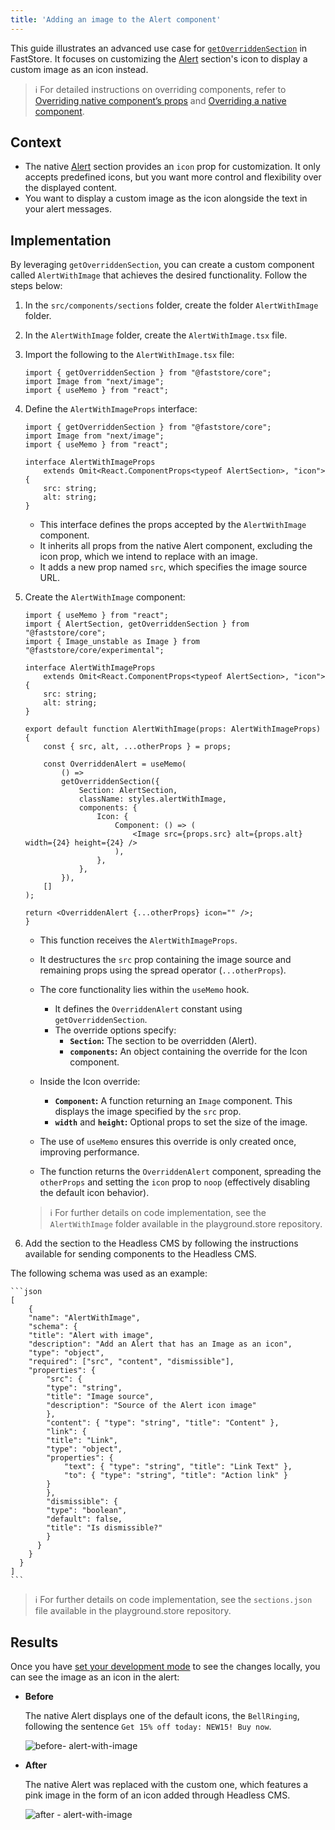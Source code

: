 ```yaml
---
title: 'Adding an image to the Alert component'
---
```


This guide illustrates an advanced use case for [`getOverriddenSection`](https://developers.vtex.com/docs/guides/faststore/overrides-getoverriddensection-function) in FastStore. It focuses on customizing the [Alert](https://developers.vtex.com/docs/guides/faststore/building-sections-list-of-native-sections#alert) section's icon to display a custom image as an icon instead. 

> ℹ️ For detailed instructions on overriding components, refer to [Overriding native component’s props](https://developers.vtex.com/docs/guides/faststore/overrides-component-props) and [Overriding a native component](https://developers.vtex.com/docs/guides/faststore/overrides-native-component).

## Context

- The native [Alert](https://developers.vtex.com/docs/guides/faststore/building-sections-list-of-native-sections#alert) section provides an `icon` prop for customization. It only accepts predefined icons, but you want more control and flexibility over the displayed content.
- You want to display a custom image as the icon alongside the text in your alert messages.

## Implementation

By leveraging `getOverriddenSection`, you can create a custom component called `AlertWithImage` that achieves the desired functionality. Follow the steps below:

1. In the `src/components/sections` folder, create the folder `AlertWithImage` folder.
2. In the `AlertWithImage` folder, create the `AlertWithImage.tsx` file.
3. Import the following to the `AlertWithImage.tsx` file:

    ```tsx
    import { getOverriddenSection } from "@faststore/core";
    import Image from "next/image";
    import { useMemo } from "react";
    ```

4. Define the `AlertWithImageProps` interface:

    ```tsx focus=5:9
    import { getOverriddenSection } from "@faststore/core";
    import Image from "next/image";
    import { useMemo } from "react";

    interface AlertWithImageProps
        extends Omit<React.ComponentProps<typeof AlertSection>, "icon"> {
        src: string;
        alt: string;
    }
    ```

   - This interface defines the props accepted by the `AlertWithImage` component.
   - It inherits all props from the native Alert component, excluding the icon prop, which we intend to replace with an image.
   - It adds a new prop named `src`, which specifies the image source URL.

5. Create the `AlertWithImage` component:

    ```tsx focus=10:31
    import { useMemo } from "react";
    import { AlertSection, getOverriddenSection } from "@faststore/core";
    import { Image_unstable as Image } from "@faststore/core/experimental";

    interface AlertWithImageProps
        extends Omit<React.ComponentProps<typeof AlertSection>, "icon"> {
        src: string;
        alt: string;
    }

    export default function AlertWithImage(props: AlertWithImageProps) {
        const { src, alt, ...otherProps } = props;

        const OverriddenAlert = useMemo(
            () =>
            getOverriddenSection({
                Section: AlertSection,
                className: styles.alertWithImage,
                components: {
                    Icon: {
                        Component: () => (
                            <Image src={props.src} alt={props.alt} width={24} height={24} />
                        ),
                    },
                },
            }),
        []
    );

    return <OverriddenAlert {...otherProps} icon="" />;
    }
    ```

    - This function receives the `AlertWithImageProps`.
    - It destructures the `src` prop containing the image source and remaining props using the spread operator (`...otherProps`).
    - The core functionality lies within the `useMemo` hook.
      - It defines the `OverriddenAlert` constant using `getOverriddenSection`.
      - The override options specify:
        - **`Section`:** The section to be overridden (Alert).
        - **`components`:** An object containing the override for the Icon component.

    - Inside the Icon override:
      - **`Component`:** A function returning an `Image` component. This displays the image specified by the `src` prop.
      - **`width`** and **`height`:** Optional props to set the size of the image.

    - The use of `useMemo` ensures this override is only created once, improving performance.
    - The function returns the `OverriddenAlert` component, spreading the `otherProps` and setting the `icon` prop to `noop` (effectively disabling the default icon behavior).

    > ℹ️ For further details on code implementation, see the `AlertWithImage` folder available in the playground.store repository.

6. Add the section to the Headless CMS by following the instructions available for sending components to the Headless CMS.

The following schema was used as an example:

    ```json 
    [
        {
        "name": "AlertWithImage",
        "schema": {
        "title": "Alert with image",
        "description": "Add an Alert that has an Image as an icon",
        "type": "object",
        "required": ["src", "content", "dismissible"],
        "properties": {
            "src": {
            "type": "string",
            "title": "Image source",
            "description": "Source of the Alert icon image"
            },
            "content": { "type": "string", "title": "Content" },
            "link": {
            "title": "Link",
            "type": "object",
            "properties": {
                "text": { "type": "string", "title": "Link Text" },
                "to": { "type": "string", "title": "Action link" }
            }
            },
            "dismissible": {
            "type": "boolean",
            "default": false,
            "title": "Is dismissible?"
            }
          }
        }
      }
    ]
    ```

> ℹ️ For further details on code implementation, see the `sections.json` file available in the playground.store repository.

## Results

Once you have [set your development mode](https://developers.vtex.com/docs/guides/faststore/headless-cms-previewing-changes-in-development-mode) to see the changes locally, you can see the image as an icon in the alert:

- **Before**
  
  The native Alert displays one of the default icons, the `BellRinging`, following the sentence `Get 15% off today: NEW15! Buy now`.

  ![before- alert-with-image](https://vtexhelp.vtexassets.com/assets/docs/src/before-custom-alert-image___fbd2316b0a78c7756fcc8523e7e6b181.png) 
  
- **After**
  
  The native Alert was replaced with the custom one, which features a pink image in the form of an icon added through Headless CMS.
  
  ![after - alert-with-image](https://vtexhelp.vtexassets.com/assets/docs/src/after-custom-alert-image___c4f735821a289a0fd0ce72947371e154.png)